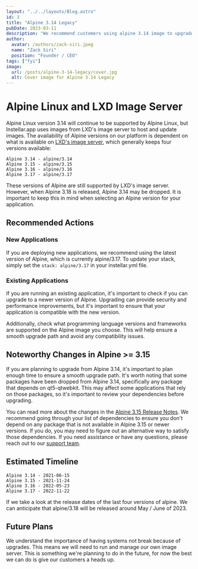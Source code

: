 ```yaml
---
layout: "../../layouts/Blog.astro"
id: 3
title: "Alpine 3.14 Legacy"
pubDate: 2023-03-11
description: "We recommend customers using alpine 3.14 image to upgrade to a newer version alpine 3.15 or higher."
author:
  avatar: /authors/zack-siri.jpeg
  name: "Zack Siri"
  position: "Founder / CEO"
tags: ["fyi"]
image:
  url: /posts/alpine-3-14-legacy/cover.jpg
  alt: Cover image for Alpine 3.14 Legacy
---
```


# Alpine Linux and LXD Image Server

Alpine Linux version 3.14 will continue to be supported by Alpine Linux, but Instellar.app uses images from LXD's image server to host and update images. The availability of Alpine versions on our platform is dependent on what is available on [LXD's image server](https://uk.lxd.images.canonical.com/), which generally keeps four versions available:

    Alpine 3.14 - alpine/3.14
    Alpine 3.15 - alpine/3.15
    Alpine 3.16 - alpine/3.16
    Alpine 3.17 - alpine/3.17

These versions of Alpine are still supported by LXD's image server. However, when Alpine 3.18 is released, Alpine 3.14 may be dropped. It is important to keep this in mind when selecting an Alpine version for your application.

## Recommended Actions

### New Applications

If you are deploying new applications, we recommend using the latest version of Alpine, which is currently alpine/3.17. To update your stack, simply set the `stack: alpine/3.17` in your instellar.yml file.

### Existing Applications

If you are running an existing application, it's important to check if you can upgrade to a newer version of Alpine. Upgrading can provide security and performance improvements, but it's important to ensure that your application is compatible with the new version.

Additionally, check what programming language versions and frameworks are supported on the Alpine image you choose. This will help ensure a smooth upgrade path and avoid any compatibility issues.

## Noteworthy Changes in Alpine >= 3.15

If you are planning to upgrade from Alpine 3.14, it's important to plan enough time to ensure a smooth upgrade path. It's worth noting that some packages have been dropped from Alpine 3.14, specifically any package that depends on qt5-qtwebkit. This may affect some applications that rely on those packages, so it's important to review your dependencies before upgrading.

You can read more about the changes in the [Alpine 3.15 Release Notes](https://alpinelinux.org/posts/Alpine-3.15.0-released.html). We recommend going through your list of dependencies to ensure you don't depend on any package that is not available in Alpine 3.15 or newer versions. If you do, you may need to figure out an alternative way to satisfy those dependencies. If you need assistance or have any questions, please reach out to our [support team](mailto:support@instellar.app).

## Estimated Timeline

```
Alpine 3.14 - 2021-06-15
Alpine 3.15 - 2021-11-24
Alpine 3.16 - 2022-05-23
Alpine 3.17 - 2022-11-22
```

If we take a look at the release dates of the last four versions of alpine. We can anticipate that alpine/3.18 will be released around May / June of 2023.

## Future Plans

We understand the importance of having systems not break because of upgrades. This means we will need to run and manage our own image server. This is something we're planning to do in the future, for now the best we can do is give our customers a heads up.
